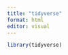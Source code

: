 ```yaml
---
title: "tidyverse"
format: html
editor: visual
---
```


```r
library(tidyverse)
```

```r

```
